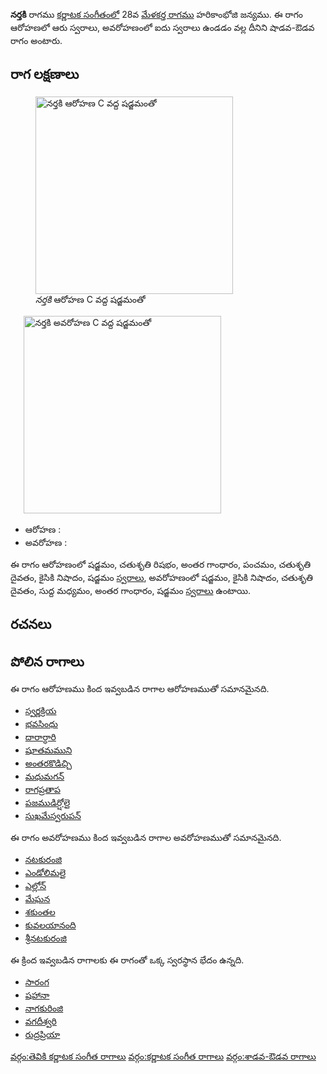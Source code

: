 {{Infobox ragam
	| name          	= నర్తకి
	| synonym	    	= 
	| mela          	= 
	| chakra        	= 
	| janaka        	= 
	| type          	= శాడవ-ఔడవ
	| arohanam      	= {{svaraC|S|R2|G3|P|D2|N2|S'}} 
	| avarohanam    	= {{svaraC|S'|N2|D2|M1|G3|S}}
	| jeeva         	=
	| chhaya        	=
	| nyasa         	=
	| vishesha      	= 
	| equivalent  		= 
}}
{{కర్ణాటక సంగీత రాగాలు}}
'''నర్తకి''' రాగము [[కర్ణాటక సంగీతం]]లో 28వ [[మేళకర్త రాగము]] హరికాంభోజి జన్యము.  ఈ రాగం ఆరోహణలో ఆరు స్వరాలు, అవరోహణంలో ఐదు స్వరాలు ఉండడం వల్ల దీనిని షాడవ-ఔడవ రాగం అంటారు.


==రాగ లక్షణాలు==
[[Image:nartaki_ar_kb2wiki.png|thumb|right|316px|''నర్తకి'' ఆరోహణ C వద్ద షడ్జమంతో]]
	[[Image:nartaki_av_kb2wiki.png|thumb|right|316px|''నర్తకి'' అవరోహణ C వద్ద షడ్జమంతో]]

* ఆరోహణ : {{svaraC|S|R2|G3|P|D2|N2|S'}} 
* అవరోహణ : {{svaraC|S'|N2|D2|M1|G3|S}}

ఈ రాగం ఆరోహణంలో షడ్జమం, చతుశృతి రిషభం, అంతర గాంధారం, పంచమం, చతుశృతి దైవతం, కైసికి నిషాదం, షడ్జమం [[స్వరాలు]], అవరోహణంలో షడ్జమం, కైసికి నిషాదం, చతుశృతి దైవతం, సుద్ద మధ్యమం, అంతర గాంధారం, షడ్జమం [[స్వరాలు]] ఉంటాయి.

==రచనలు==



==పోలిన రాగాలు==
ఈ రాగం ఆరోహణము కింద ఇవ్వబడిన రాగాల ఆరోహణముతో సమానమైనది.
* [[స్వర్ణక్రియ]]
* [[భవసింధు]]
* [[దారార్ధారి]]
* [[షూతమముని]]
* [[అంతరకొడిచ్చి]]
* [[మధుమగన్]]
* [[రాగప్రతాప]]
* [[పజముడిర్షోలై]]
* [[సుఖమేస్వరుపన్]]

ఈ రాగం అవరోహణము కింద ఇవ్వబడిన రాగాల అవరోహణముతో సమానమైనది.
* [[నటకురంజి]]
* [[ఎండోలిమలై]]
* [[ఎల్లోన్]]
* [[మేఘన]]
* [[శకుంతల]]
* [[కువలయానంది]]
* [[శ్రీనటకురంజి]]

ఈ క్రింద ఇవ్వబడిన రాగాలకు ఈ రాగంతో ఒక్క స్వరస్థాన భేదం ఉన్నది.
* [[సారంగ]]
* [[షహానా]]
* [[నాగకురింజి]]
* [[వగదీశ్వరి]]
* [[రుద్రప్రియా]]



[[వర్గం:తెవికి కర్ణాటక సంగీత రాగాలు]]
[[వర్గం:కర్ణాటక సంగీత రాగాలు]]
[[వర్గం:శాడవ-ఔడవ రాగాలు]]